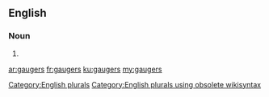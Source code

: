 ==English==

===Noun===
{{head|en}}

# {{plural of|gauger}}

[[Category:English plurals]][[Category:English plurals using obsolete wikisyntax]]

[[ar:gaugers]]
[[fr:gaugers]]
[[ku:gaugers]]
[[my:gaugers]]